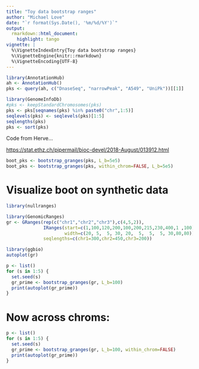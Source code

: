 ```yaml
---
title: "Toy data bootstrap ranges"
author: "Michael Love"
date: "`r format(Sys.Date(), '%m/%d/%Y')`"
output:
  rmarkdown::html_document:
    highlight: tango
vignette: |
  %\VignetteIndexEntry{Toy data bootstrap ranges}
  %\VignetteEngine{knitr::rmarkdown}
  %\VignetteEncoding{UTF-8}
---
```


```r
library(AnnotationHub)
ah <- AnnotationHub()
pks <- query(ah, c("DnaseSeq", "narrowPeak", "A549", "UniPk"))[[1]]
```

```r
library(GenomeInfoDb)
#pks <- keepStandardChromosomes(pks)
pks <- pks[seqnames(pks) %in% paste0("chr",1:5)]
seqlevels(pks) <- seqlevels(pks)[1:5]
seqlengths(pks)
pks <- sort(pks)
```

Code from Herve...

<https://stat.ethz.ch/pipermail/bioc-devel/2018-August/013912.html>

```r

boot_pks <- bootstrap_granges(pks, L_b=5e5)
boot_pks <- bootstrap_granges(pks, within_chrom=FALSE, L_b=5e5)
```

# Visualize boot on synthetic data

```r
library(nullranges)
```

```r
library(GenomicRanges)
gr <- GRanges(rep(c("chr1","chr2","chr3"),c(4,5,2)),
              IRanges(start=c(1,100,120,200,100,200,215,230,400,1 ,100),
                      width=c(20, 5,  5, 30, 20,  5,  5,  5, 30,80,80)),
              seqlengths=c(chr1=300,chr2=450,chr3=200))
```

```r
library(ggbio)
autoplot(gr)
```

```r
p <- list()
for (s in 1:5) {
  set.seed(s)
  gr_prime <- bootstrap_granges(gr, L_b=100)
  print(autoplot(gr_prime))
}
```

# Now across chroms:

```r
p <- list()
for (s in 1:5) {
  set.seed(s)
  gr_prime <- bootstrap_granges(gr, L_b=100, within_chrom=FALSE)
  print(autoplot(gr_prime))
}
```
